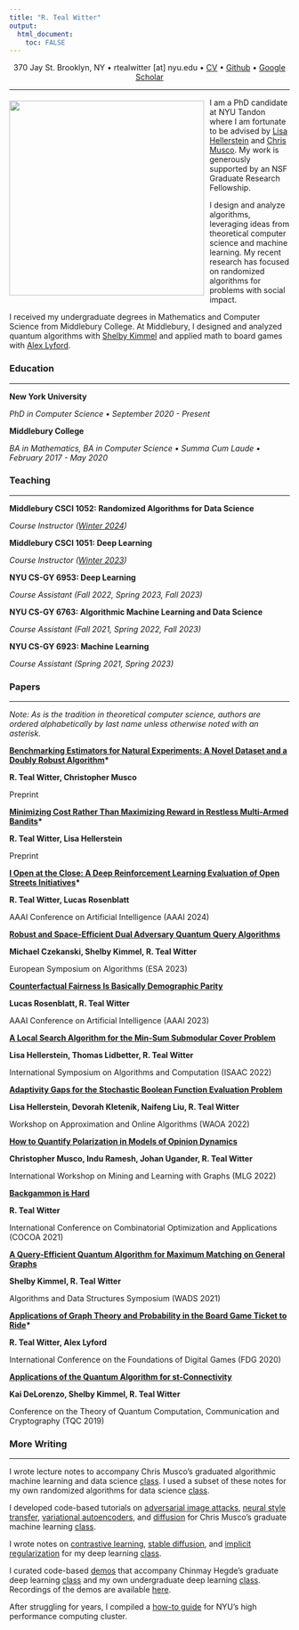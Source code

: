 ```yaml
---
title: "R. Teal Witter"
output: 
  html_document:
    toc: FALSE
---
```


<center>
370 Jay St. Brooklyn, NY • rtealwitter [at] nyu.edu • [CV](apps/cv.pdf) • [Github](https://github.com/rtealwitter) • [Google Scholar](https://scholar.google.com/citations?user=B2hIq-cAAAAJ&hl=en)
</center>

___ 

<div class="header-image">
<img src="files/headshot.jpeg" style="float: left; padding: 5px 10px 0px 0px;" width="350"/>
</div>

<div class="header-text">
I am a PhD candidate at NYU Tandon where I am fortunate to be advised 
by [Lisa Hellerstein](https://cse.engineering.nyu.edu/~hstein/) and [Chris Musco](https://www.chrismusco.com/). 
My work is generously supported by an NSF Graduate Research Fellowship.

I design and analyze algorithms, leveraging ideas from theoretical computer science and machine learning.
My recent research has focused on randomized algorithms for problems with social impact.

I received my undergraduate degrees in Mathematics and Computer Science from Middlebury College.
At Middlebury, I designed and analyzed quantum algorithms with [Shelby Kimmel](http://shelbykimmel.com/)
and applied math to board games with [Alex Lyford](https://www.middlebury.edu/academics/math/faculty/node/550503).
</div>

### Education

--- 

<div class="item">

**New York University**

*PhD in Computer Science • September 2020 - Present*

</div>

<div class="item">

**Middlebury College**

*BA in Mathematics, BA in Computer Science • Summa Cum Laude • February 2017 - May 2020*

</div>


### Teaching

---

<div class="item">

**Middlebury CSCI 1052: Randomized Algorithms for Data Science**

*Course Instructor ([Winter 2024](https://www.rtealwitter.com/rads2024/))*

</div>

<div class="item">

**Middlebury CSCI 1051: Deep Learning**

*Course Instructor ([Winter 2023](https://www.rtealwitter.com/deeplearning2023/))*

</div>

<div class="item">

**NYU CS-GY 6953: Deep Learning**

*Course Assistant (Fall 2022, Spring 2023, Fall 2023)*

</div>

<div class="item">

**NYU CS-GY 6763: Algorithmic Machine Learning and Data Science**

*Course Assistant (Fall 2021, Spring 2022, Fall 2023)*

</div>

<div class="item">

**NYU CS-GY 6923: Machine Learning**

*Course Assistant (Spring 2021, Spring 2023)*

</div>

### Papers

---

*Note: As is the tradition in theoretical computer science, authors are ordered alphabetically by last name unless otherwise noted with an asterisk.*

<div class="item">

**[Benchmarking Estimators for Natural Experiments: A Novel Dataset and a Doubly Robust Algorithm](https://arxiv.org/abs/2409.04500)\***

**R. Teal Witter, Christopher Musco**

Preprint

</div>

<div class="item">

**[Minimizing Cost Rather Than Maximizing Reward in Restless Multi-Armed Bandits](https://arxiv.org/abs/2409.03071)\***

**R. Teal Witter, Lisa Hellerstein**

Preprint

</div>

<div class="item">

**[I Open at the Close: A Deep Reinforcement Learning Evaluation of Open Streets Initiatives](https://arxiv.org/abs/2312.07680)\***

**R. Teal Witter, Lucas Rosenblatt**

AAAI Conference on Artificial Intelligence (AAAI 2024)

</div>

<div class="item">

**[Robust and Space-Efficient Dual Adversary Quantum Query Algorithms](https://arxiv.org/abs/2306.15040)**

**Michael Czekanski, Shelby Kimmel, R. Teal Witter**

European Symposium on Algorithms (ESA 2023)

</div>

<div class="item">

**[Counterfactual Fairness Is Basically Demographic Parity](https://arxiv.org/abs/2208.03843)**

**Lucas Rosenblatt, R. Teal Witter**

AAAI Conference on Artificial Intelligence (AAAI 2023)

</div>

<div class="item">

**[A Local Search Algorithm for the Min-Sum Submodular Cover Problem](https://arxiv.org/abs/2209.03054)**

**Lisa Hellerstein, Thomas Lidbetter, R. Teal Witter**

International Symposium on Algorithms and Computation (ISAAC 2022)

</div>

<div class="item">

**[Adaptivity Gaps for the Stochastic Boolean Function Evaluation Problem](https://arxiv.org/abs/2208.03810)**

**Lisa Hellerstein, Devorah Kletenik, Naifeng Liu, R. Teal Witter**

Workshop on Approximation and Online Algorithms (WAOA 2022)

</div>

<div class="item">

**[How to Quantify Polarization in Models of Opinion Dynamics](https://arxiv.org/abs/2110.11981)**

**Christopher Musco, Indu Ramesh, Johan Ugander, R. Teal Witter**

International Workshop on Mining and Learning with Graphs (MLG 2022)

</div>

<div class="item">

**[Backgammon is Hard](https://arxiv.org/abs/2106.16172)**

**R. Teal Witter**

International Conference on Combinatorial Optimization and Applications (COCOA 2021)

</div>

<div class="item">

**[A Query-Efficient Quantum Algorithm for Maximum Matching on General Graphs](https://arxiv.org/abs/2010.02324)**

**Shelby Kimmel, R. Teal Witter**

Algorithms and Data Structures Symposium (WADS 2021)

</div>

<div class="item">

**[Applications of Graph Theory and Probability in the Board Game Ticket to Ride](https://dl.acm.org/doi/10.1145/3402942.3402963)\***

**R. Teal Witter, Alex Lyford **

International Conference on the Foundations of Digital Games (FDG 2020)

</div>

<div class="item">

**[Applications of the Quantum Algorithm for st-Connectivity](https://arxiv.org/abs/1904.05995)**

**Kai DeLorenzo, Shelby Kimmel, R. Teal Witter**

Conference on the Theory of Quantum Computation, Communication and Cryptography (TQC 2019)

</div>

### More Writing

--- 
I wrote lecture notes to accompany Chris Musco's graduated algorithmic machine learning and data science [class](https://www.chrismusco.com/amlds2023/). I used a subset of these notes for my own randomized algorithms for data science [class](https://www.rtealwitter.com/rads2024/).

I developed code-based tutorials on [adversarial image attacks](https://github.com/rtealwitter/dl-demos/blob/217fb01a7f2c3b15f0d7f72a00235016afbd9c4c/generative/Adversarial%20Image%20Classification.ipynb), [neural style transfer](https://github.com/rtealwitter/dl-demos/blob/217fb01a7f2c3b15f0d7f72a00235016afbd9c4c/generative/Neural%20Style%20Transfer.ipynb), [variational autoencoders](https://github.com/rtealwitter/dl-demos/blob/217fb01a7f2c3b15f0d7f72a00235016afbd9c4c/generative/Image%20Reconstruction.ipynb), and [diffusion](https://github.com/rtealwitter/dl-demos/blob/217fb01a7f2c3b15f0d7f72a00235016afbd9c4c/generative/Diffusion.ipynb) for Chris Musco's graduate machine learning [class](https://www.chrismusco.com/machinelearning2023_grad/).

I wrote notes on 
[contrastive learning](https://www.rtealwitter.com/deeplearning2023/contrastive.html), 
[stable diffusion](https://www.rtealwitter.com/deeplearning2023/diffusion.html), and 
[implicit regularization](https://www.rtealwitter.com/deeplearning2023/regularization.html)
for my deep learning [class](https://www.rtealwitter.com/deeplearning2023/).

I curated code-based [demos](https://github.com/rtealwitter/dl-demos) that accompany Chinmay Hegde's graduate deep learning [class](https://chinmayhegde.github.io/dl-notes/) and my own undergraduate deep learning [class](https://www.rtealwitter.com/deeplearning2023/). Recordings of the demos are available [here](https://www.youtube.com/playlist?list=PL7H4NHNKlP-lPKJxbozO8vESzXr_YPVdm).

After struggling for years, I compiled a [how-to guide](hpc/how-to.html) for NYU's high performance computing cluster.